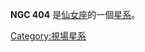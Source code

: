 {{NGCInfoBox|NGCID=NGC 404|發現者=弗里德里希·威廉·赫歇爾|發現日期=1784年9月13日|其他編號=UGC 718, MCG 6-3-18,ZWG 520.20|曆元=J2000.0|赤經=1時9分26.9秒
|赤緯=35°43'6"|星座=仙女座|星體=星系|星等=10|表面亮度=12.8|藍等=11}}

'''NGC 404''' 是[[仙女座|仙女座]]的一個[[星系|星系]]。

{{NGCReference|404}}

{{Catalogs|NGC=404}}
[[Category:視場星系|Category:視場星系]]